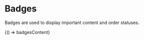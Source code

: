 
<Meta title="Badges" />

# Badges

Badges are used to display important content and order statuses.

<Canvas>
  <Story name="Badges" height="100px" parameters={{ docs: { source: { code: badgesContent } } }}>
    {() => badgesContent}
  </Story>
</Canvas>

